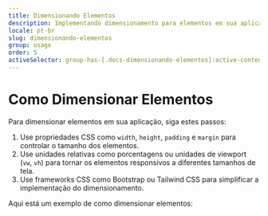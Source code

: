 ```yaml
---
title: Dimensionando Elementos
description: Implementando dimensionamento para elementos em sua aplicação
locale: pt-br
slug: dimensionando-elementos
group: usage
order: 5
activeSelector: group-has-[.docs-dimensionando-elementos]:active-content
---
```


# Como Dimensionar Elementos

Para dimensionar elementos em sua aplicação, siga estes passos:

1. Use propriedades CSS como `width`, `height`, `padding` e `margin` para controlar o tamanho dos elementos.
2. Use unidades relativas como porcentagens ou unidades de viewport (`vw`, `vh`) para tornar os elementos responsivos a diferentes tamanhos de tela.
3. Use frameworks CSS como Bootstrap ou Tailwind CSS para simplificar a implementação do dimensionamento.

Aqui está um exemplo de como dimensionar elementos:
